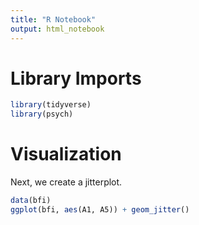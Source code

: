 ```yaml
---
title: "R Notebook"
output: html_notebook
---
```


# Library Imports

```r
library(tidyverse)
library(psych)
```

# Visualization

Next, we create a jitterplot.

```r
data(bfi)
ggplot(bfi, aes(A1, A5)) + geom_jitter()
```
